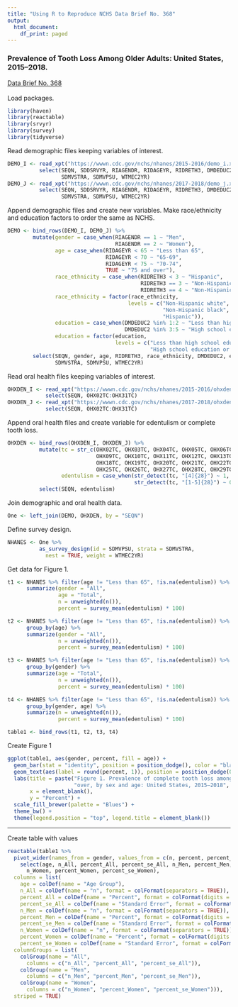 ---
title: "Using R to Reproduce NCHS Data Brief No. 368"
output:
  html_document:
    df_print: paged
---  
### Prevalence of Tooth Loss Among Older Adults: United States, 2015–2018.   
[Data Brief No. 368](https://www.cdc.gov/nchs/products/databriefs/db368.htm)   
\
Load packages.
```{r, message=FALSE}
library(haven)
library(reactable)
library(srvyr)
library(survey)
library(tidyverse)
```
Read demographic files keeping variables of interest.
```{r}
DEMO_I <- read_xpt("https://wwwn.cdc.gov/nchs/nhanes/2015-2016/demo_i.xpt") %>%
          select(SEQN, SDDSRVYR, RIAGENDR, RIDAGEYR, RIDRETH3, DMDEDUC2,
                 SDMVSTRA, SDMVPSU, WTMEC2YR)
DEMO_J <- read_xpt("https://wwwn.cdc.gov/nchs/nhanes/2017-2018/demo_j.xpt") %>%
          select(SEQN, SDDSRVYR, RIAGENDR, RIDAGEYR, RIDRETH3, DMDEDUC2,
                 SDMVSTRA, SDMVPSU, WTMEC2YR)
```
Append demographic files and create new variables. Make race/ethnicity and education factors to order the same as NCHS.
```{r}
DEMO <- bind_rows(DEMO_I, DEMO_J) %>%
        mutate(gender = case_when(RIAGENDR == 1 ~ "Men",
                                  RIAGENDR == 2 ~ "Women"),
               age = case_when(RIDAGEYR < 65 ~ "Less than 65",
                               RIDAGEYR < 70 ~ "65-69",
                               RIDAGEYR < 75 ~ "70-74",
                               TRUE ~ "75 and over"),
               race_ethnicity = case_when(RIDRETH3 < 3 ~ "Hispanic",
                                          RIDRETH3 == 3 ~ "Non-Hispanic white",
                                          RIDRETH3 == 4 ~ "Non-Hispanic black"),
               race_ethnicity = factor(race_ethnicity,
                                      levels = c("Non-Hispanic white",
                                                 "Non-Hispanic black",
                                                 "Hispanic")),
               education = case_when(DMDEDUC2 %in% 1:2 ~ "Less than high school education",
                                     DMDEDUC2 %in% 3:5 ~ "High school education or greater"),
               education = factor(education,
                                  levels = c("Less than high school education",
                                             "High school education or greater"))) %>%
        select(SEQN, gender, age, RIDRETH3, race_ethnicity, DMDEDUC2, education, 
               SDMVSTRA, SDMVPSU, WTMEC2YR)
```
Read oral health files keeping variables of interest.
```{r}
OHXDEN_I <- read_xpt("https://wwwn.cdc.gov/nchs/nhanes/2015-2016/ohxden_i.xpt") %>%
            select(SEQN, OHX02TC:OHX31TC)
OHXDEN_J <- read_xpt("https://wwwn.cdc.gov/nchs/nhanes/2017-2018/ohxden_j.xpt") %>%
            select(SEQN, OHX02TC:OHX31TC)
```
Append oral health files and create variable for edentulism or complete tooth loss.
```{r}
OHXDEN <- bind_rows(OHXDEN_I, OHXDEN_J) %>%
          mutate(tc = str_c(OHX02TC, OHX03TC, OHX04TC, OHX05TC, OHX06TC, OHX07TC, OHX08TC,
                            OHX09TC, OHX10TC, OHX11TC, OHX12TC, OHX13TC, OHX14TC, OHX15TC,
                            OHX18TC, OHX19TC, OHX20TC, OHX21TC, OHX22TC, OHX23TC, OHX24TC,
                            OHX25TC, OHX26TC, OHX27TC, OHX28TC, OHX29TC, OHX30TC, OHX31TC),
                 edentulism = case_when(str_detect(tc, "[4]{28}") ~ 1,
                                        str_detect(tc, "[1-5]{28}") ~ 0)) %>%
          select(SEQN, edentulism)
```
Join demographic and oral health data.
```{r}
One <- left_join(DEMO, OHXDEN, by = "SEQN")
```
Define survey design.
```{r}
NHANES <- One %>%
          as_survey_design(id = SDMVPSU, strata = SDMVSTRA, 
            nest = TRUE, weight = WTMEC2YR)
```
Get data for Figure 1.
```{r}
t1 <- NHANES %>% filter(age != "Less than 65", !is.na(edentulism)) %>%
      summarize(gender = "All",
                age = "Total",
                n = unweighted(n()),
                percent = survey_mean(edentulism) * 100)

t2 <- NHANES %>% filter(age != "Less than 65", !is.na(edentulism)) %>%
      group_by(age) %>%
      summarize(gender = "All",
                n = unweighted(n()),
                percent = survey_mean(edentulism) * 100)

t3 <- NHANES %>% filter(age != "Less than 65", !is.na(edentulism)) %>%
      group_by(gender) %>%
      summarize(age = "Total",
                n = unweighted(n()),
                percent = survey_mean(edentulism) * 100)

t4 <- NHANES %>% filter(age != "Less than 65", !is.na(edentulism)) %>%
      group_by(gender, age) %>%
      summarize(n = unweighted(n()),
                percent = survey_mean(edentulism) * 100)

table1 <- bind_rows(t1, t2, t3, t4)
```
Create Figure 1
```{r}
ggplot(table1, aes(gender, percent, fill = age)) +
  geom_bar(stat = "identity", position = position_dodge(), color = "black") +
  geom_text(aes(label = round(percent, 1)), position = position_dodge(0.9), vjust = -0.2) +
  labs(title = paste("Figure 1. Prevalence of complete tooth loss among adults aged 65 and",
                     "over, by sex and age: United States, 2015–2018", sep = "\n"),
       x = element_blank(),
       y = "Percent") +
  scale_fill_brewer(palette = "Blues") +
  theme_bw() +
  theme(legend.position = "top", legend.title = element_blank())
```
---
Create table with values
```{r}
reactable(table1 %>%
  pivot_wider(names_from = gender, values_from = c(n, percent, percent_se)) %>%
    select(age, n_All, percent_All, percent_se_All, n_Men, percent_Men, percent_se_Men,
      n_Women, percent_Women, percent_se_Women),
  columns = list(
    age = colDef(name = "Age Group"),
    n_All = colDef(name = "n", format = colFormat(separators = TRUE)),
    percent_All = colDef(name = "Percent", format = colFormat(digits = 1)),
    percent_se_All = colDef(name = "Standard Error", format = colFormat(digits = 1)),
    n_Men = colDef(name = "n", format = colFormat(separators = TRUE)),
    percent_Men = colDef(name = "Percent", format = colFormat(digits = 1)),
    percent_se_Men = colDef(name = "Standard Error", format = colFormat(digits = 1)),    
    n_Women = colDef(name = "n", format = colFormat(separators = TRUE)),
    percent_Women = colDef(name = "Percent", format = colFormat(digits = 1)),
    percent_se_Women = colDef(name = "Standard Error", format = colFormat(digits = 1))),
  columnGroups = list(
    colGroup(name = "All",
      columns = c("n_All", "percent_All", "percent_se_All")),
    colGroup(name = "Men",
      columns = c("n_Men", "percent_Men", "percent_se_Men")),
    colGroup(name = "Women",
      columns = c("n_Women", "percent_Women", "percent_se_Women"))),
  striped = TRUE)

```
